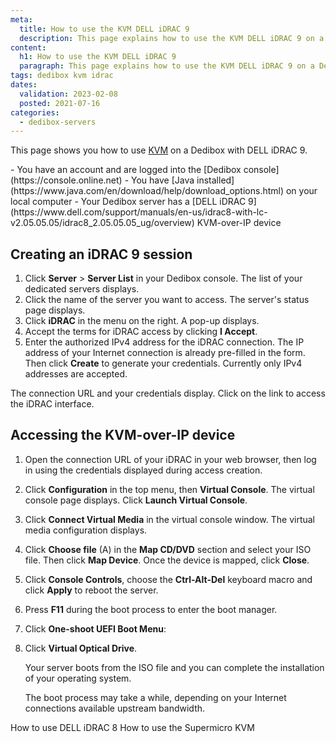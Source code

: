 ```yaml
---
meta:
  title: How to use the KVM DELL iDRAC 9
  description: This page explains how to use the KVM DELL iDRAC 9 on a Dedibox
content:
  h1: How to use the KVM DELL iDRAC 9
  paragraph: This page explains how to use the KVM DELL iDRAC 9 on a Dedibox
tags: dedibox kvm idrac 
dates:
  validation: 2023-02-08
  posted: 2021-07-16
categories:
  - dedibox-servers
---
```


This page shows you how to use [KVM](/dedibox/kvm-over-ip/concepts/#kvm-over-ip) on a Dedibox with DELL iDRAC 9.

<Message type="requirement">
  - You have an account and are logged into the [Dedibox console](https://console.online.net) 
  - You have [Java installed](https://www.java.com/en/download/help/download_options.html) on your local computer
  - Your Dedibox server has a [DELL iDRAC 9](https://www.dell.com/support/manuals/en-us/idrac8-with-lc-v2.05.05.05/idrac8_2.05.05.05_ug/overview) KVM-over-IP device  
</Message>

## Creating an iDRAC 9 session

1. Click **Server** > **Server List** in your Dedibox console. The list of your dedicated servers displays.
2. Click the name of the server you want to access. The server's status page displays.
3. Click **iDRAC** in the menu on the right. A pop-up displays.
    <Lightbox src="scaleway_idrac.webp" alt="" />
4. Accept the terms for iDRAC access by clicking **I Accept**.
5. Enter the authorized IPv4 address for the iDRAC connection. The IP address of your Internet connection is already pre-filled in the form. Then click **Create** to generate your credentials.
    <Message type="note">
      Currently only IPv4 addresses are accepted.
    </Message>

The connection URL and your credentials display. Click on the link to access the iDRAC interface.

## Accessing the KVM-over-IP device 

1. Open the connection URL of your iDRAC in your web browser, then log in using the credentials displayed during access creation. 
2. Click **Configuration** in the top menu, then **Virtual Console**. The virtual console page displays. Click **Launch Virtual Console**.
    <Lightbox src="scaleway_idrac9_console.webp" alt="" />
3. Click **Connect Virtual Media** in the virtual console window. The virtual media configuration displays.
    <Lightbox src="scaleway_idrac9_connect_vm.webp" alt="" />
4. Click **Choose file** (A) in the **Map CD/DVD** section and select your ISO file. Then click **Map Device**. Once the device is mapped, click **Close**.
    <Lightbox src="scaleway_idrac9_map_device.webp" alt="" />
5. Click **Console Controls**, choose the **Ctrl-Alt-Del** keyboard macro and click **Apply** to reboot the server.
6. Press **F11** during the boot process to enter the boot manager.
7. Click **One-shoot UEFI Boot Menu**:
    <Lightbox src="scaleway_idrac9_boot_manager.webp" alt="" />
8. Click **Virtual Optical Drive**. 

    Your server boots from the ISO file and you can complete the installation of your operating system.

    <Message type="note">
      The boot process may take a while, depending on your Internet connections available upstream bandwidth. 
    </Message>


<Navigation title="See Also">
  <PreviousButton to="/dedibox/kvm-over-ip/how-to/dell-idrac8/">How to use DELL iDRAC 8</PreviousButton>
  <NextButton to="/dedibox/kvm-over-ip/how-to/supermicro/">How to use the Supermicro KVM</NextButton>
</Navigation>